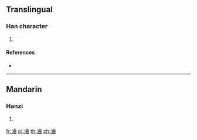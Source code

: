 {{character info/new}}
==Translingual==

===Han character===
{{Han char|rn=85|rad=水|as=06|sn=9|four=35160|canj=ETW|ids=⿰氵曲}}

# {{defn|Han|sort=水06}}

====References====
* {{Han ref|kx=0623.030|dkj=17430|dj=1019.060|hdz=31607.020|uh=6D40|ud=27968|bh=CFA6|bd=53158}}

----

==Mandarin==

===Hanzi===
{{cmn-hanzi|pin=[[qū]] ([[qu1]])|wg=ch'ü<sup>1</sup>}}

# {{defn|lang=cmn|sort=水06}}

[[fr:浀]]
[[pl:浀]]
[[th:浀]]
[[zh:浀]]